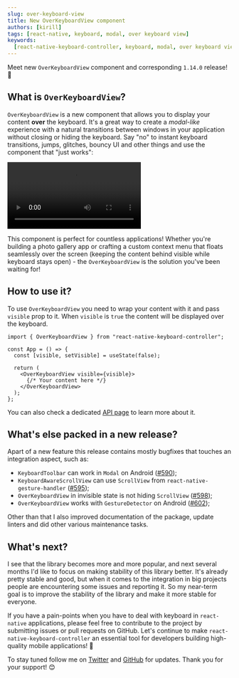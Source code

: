 ```yaml
---
slug: over-keyboard-view
title: New OverKeyboardView component
authors: [kirill]
tags: [react-native, keyboard, modal, over keyboard view]
keywords:
  [react-native-keyboard-controller, keyboard, modal, over keyboard view]
---
```


Meet new `OverKeyboardView` component and corresponding `1.14.0` release! 🎉


<div style={{ display: "flex", justifyContent: "center", marginBottom: 20 }}>
  <Lottie
    className="lottie"
    animationData={lottie}
    style={{ width: 400, height: 400 }}
    loop
  />
</div>

<!-- truncate -->

## What is `OverKeyboardView`?

`OverKeyboardView` is a new component that allows you to display your content **over** the keyboard. It's a great way to create a _modal-like_ experience with a natural transitions between windows in your application without closing or hiding the keyboard. Say "no" to instant keyboard transitions, jumps, glitches, bouncy UI and other things and use the component that "just works":


<div style={{ paddingBottom: 20 }}>
  <Video src="/video/over-keyboard-view-shared-transitions-v2.mp4" width={30} />
</div>

This component is perfect for countless applications! Whether you're building a photo gallery app or crafting a custom context menu that floats seamlessly over the screen (keeping the content behind visible while keyboard stays open) - the `OverKeyboardView` is the solution you've been waiting for!

## How to use it?

To use `OverKeyboardView` you need to wrap your content with it and pass `visible` prop to it. When `visible` is `true` the content will be displayed over the keyboard.

```tsx
import { OverKeyboardView } from "react-native-keyboard-controller";

const App = () => {
  const [visible, setVisible] = useState(false);

  return (
    <OverKeyboardView visible={visible}>
      {/* Your content here */}
    </OverKeyboardView>
  );
};
```

You can also check a dedicated [API page](/docs/next/api/over-keyboard-view) to learn more about it.

## What's else packed in a new release?

Apart of a new feature this release contains mostly bugfixes that touches an integration aspect, such as:

- `KeyboardToolbar` can work in `Modal` on Android ([#590](https://github.com/kirillzyusko/react-native-keyboard-controller/pull/590));
- `KeyboardAwareScrollView` can use `ScrollView` from `react-native-gesture-handler` ([#595](https://github.com/kirillzyusko/react-native-keyboard-controller/pull/595));
- `OverKeyboardView` in invisible state is not hiding `ScrollView` ([#598](https://github.com/kirillzyusko/react-native-keyboard-controller/pull/598));
- `OverKeyboardView` works with `GestureDetector` on Android ([#602](https://github.com/kirillzyusko/react-native-keyboard-controller/pull/602));

Other than that I also improved documentation of the package, update linters and did other various maintenance tasks.

## What's next?

I see that the library becomes more and more popular, and next several months I'd like to focus on making stability of this library better. It's already pretty stable and good, but when it comes to the integration in big projects people are encountering some issues and reporting it. So my near-term goal is to improve the stability of the library and make it more stable for everyone.

If you have a pain-points when you have to deal with keyboard in `react-native` applications, please feel free to contribute to the project by submitting issues or pull requests on GitHub. Let's continue to make `react-native-keyboard-controller` an essential tool for developers building high-quality mobile applications! 💪

To stay tuned follow me on [Twitter](https://twitter.com/ziusko) and [GitHub](https://github.com/kirillzyusko) for updates. Thank you for your support! 😊

